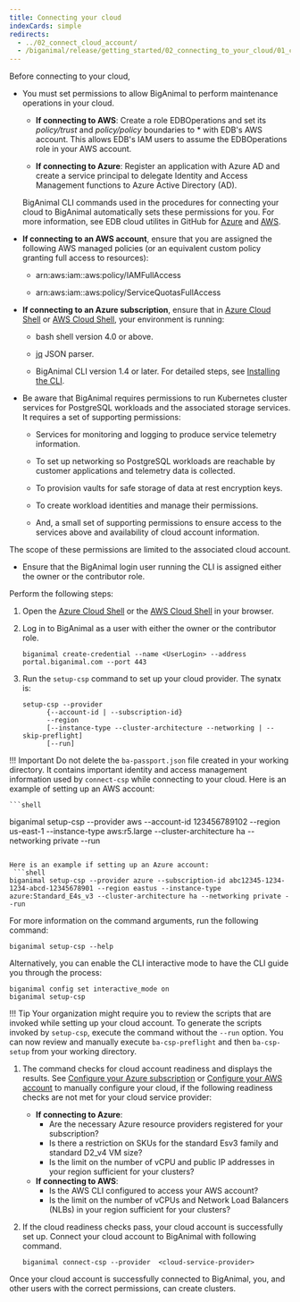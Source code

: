 ```yaml
---
title: Connecting your cloud
indexCards: simple
redirects:
  - ../02_connect_cloud_account/
  - /biganimal/release/getting_started/02_connecting_to_your_cloud/01_connecting_your_own_cloud
---
```



Before connecting to your cloud,

- You must set permissions to allow BigAnimal to perform maintenance operations in your cloud.

  - **If connecting to AWS**:
    Create a role EDBOperations and set its *policy/trust* and *policy/policy* boundaries to * with EDB's AWS account. This allows EDB's IAM users to assume the EDBOperations role in your AWS account.

  - **If connecting to Azure**:
    Register an application with Azure AD and create a service principal to delegate Identity and Access Management functions to Azure Active Directory (AD).

   BigAnimal CLI commands used in the procedures for connecting your cloud to BigAnimal automatically sets these permissions for you. For more information, see EDB cloud utilites in GitHub for [Azure](https://github.com/EnterpriseDB/cloud-utilities/tree/main/azure) and [AWS](https://github.com/EnterpriseDB/cloud-utilities/tree/main/aws).

 - **If connecting to an AWS account**, ensure that you are assigned the following AWS managed policies (or an equivalent custom policy granting full access to resources):

    - arn:aws:iam::aws:policy/IAMFullAccess

    - arn:aws:iam::aws:policy/ServiceQuotasFullAccess

 - **If connecting to an Azure subscription**, ensure that in [Azure Cloud Shell](https://shell.azure.com/) or [AWS Cloud Shell](https://console.aws.amazon.com/cloudshell), your environment is running:

      - bash shell version 4.0 or above.

      - [jq](https://stedolan.github.io/jq/) JSON parser.
      
      - BigAnimal CLI version 1.4 or later. For detailed steps, see [Installing the CLI](../../reference/cli/#installing-the-cli).

 - Be aware that BigAnimal requires permissions to run Kubernetes cluster services for PostgreSQL workloads and the associated storage services. It requires a set of supporting permissions:

    - Services for monitoring and logging to produce service telemetry information.

    - To set up networking so PostgreSQL workloads are reachable by customer applications and telemetry data is collected.

    - To provision vaults for safe storage of data at rest encryption keys.

    - To create workload identities and manage their permissions.

    - And, a small set of supporting permissions to ensure access to the services above and availability of cloud account information.

  The scope of these permissions are limited to the associated cloud account. 

 - Ensure that the BigAnimal login user running the CLI is assigned either the owner or the contributor role.

Perform the following steps:

1. Open the [Azure Cloud Shell](https://shell.azure.com/) or the [AWS Cloud Shell](https://console.aws.amazon.com/cloudshell) in your browser.

1. Log in to BigAnimal as a user with either the owner or the contributor role.

   ```shell
   biganimal create-credential --name <UserLogin> --address portal.biganimal.com --port 443
   ```

1. Run the `setup-csp` command to set up your cloud provider. The synatx is:

    ```shell
    setup-csp --provider
          {--account-id | --subscription-id}
          --region
          [--instance-type --cluster-architecture --networking | --skip-preflight]
          [--run]
    ```
 !!! Important
     Do not delete the `ba-passport.json` file created in your working directory. It contains important identity and access management information used by `connect-csp` while connecting to your cloud.
 Here is an example of setting up an AWS account:

    ```shell
   biganimal setup-csp --provider aws --account-id 123456789102  --region us-east-1 --instance-type aws:r5.large --cluster-architecture ha --networking private --run
   ```

 Here is an example if setting up an Azure account:
    ```shell
   biganimal setup-csp --provider azure --subscription-id abc12345-1234-1234-abcd-12345678901 --region eastus --instance-type azure:Standard_E4s_v3 --cluster-architecture ha --networking private --run
   ```

   For more information on the command arguments, run the following command:

   ```shell
   biganimal setup-csp --help
   ```

 Alternatively, you can enable the CLI interactive mode to have the CLI guide you through the process:
   ```shell
   biganimal config set interactive_mode on
   biganimal setup-csp
   ```
 !!! Tip
     Your organization might require you to review the scripts that are invoked while setting up your cloud account. To generate the scripts invoked by `setup-csp`, execute the command without the `--run` option. You can now review and manually execute `ba-csp-preflight` and then `ba-csp-setup` from your working directory.

1. The command checks for cloud account readiness and displays the results. See [Configure your Azure subscription](/biganimal/release/getting_started/preparing_cloud_account/01_preparing_azure#configure-your-azure-subscription) or [Configure your AWS account](/biganimal/release/getting_started/preparing_cloud_account/02_preparing_aws/#configure-your-aws-account) to manually configure your cloud, if the following readiness checks are not met for your cloud service provider:
    * **If connecting to Azure**:
       - Are the necessary Azure resource providers registered for your subscription?
       - Is there a restriction on SKUs for the standard Esv3 family and standard D2_v4 VM size?
       - Is the limit on the number of vCPU and public IP addresses in your region sufficient for your clusters?
    * **If connecting to AWS**:
       - Is the AWS CLI configured to access your AWS account?
       - Is the limit on the number of vCPUs and Network Load Balancers (NLBs) in your region sufficient for your clusters?

1. If the cloud readiness checks pass, your cloud account is successfully set up. Connect your cloud account to BigAnimal with following command.
   ```shell
   biganimal connect-csp --provider  <cloud-service-provider>
   ```
 Once your cloud account is successfully connected to BigAnimal, you, and other users with the correct permissions, can create clusters.